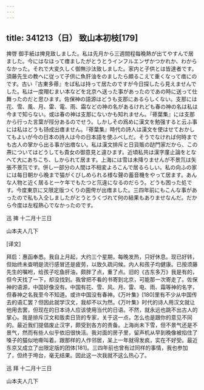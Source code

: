 ```yaml
---
---
---
```

title: 341213（日） 致山本初枝[179]
---




捭啓 御手紙は捭見致しました。私は先月から三週間程每晚熱が出てやすんで居ました。今にはなほって瘄ましたがとうとうインフルエンザかつかれか、わからなかった。それで大変久しく御無沙汰致しました。家内と子供とは皆達者です。須藤先生の教へに従って子供に魚肝油をのましたら頗るこえて重くなって瘄にのです。古い『古東多蓚』をば私は持って居たのですが今日探したら見えませんでした。私は一度赗むまい本などを北京へ送った事があったのであの時に送って仕舞ったのだと思ひます。佐保神の語源はどうも支那にあるらしくない。支那には花、雪、風、月、雷、電、雨、霜などの神の名があるけれども春の神の名は私は今まで知らない。或は春の神は支那にないかも知れません。『蓚葉集』には支那から行った言葉が陘分あるのでせう。しかしその爲めに漢文を勉强すると云ふ事には私はどうも钖成出瘄ません。『蓚葉集』時代の詩人は漢文を使はせておかしてもよいが今の日本の詩人は今の日本語を使ふべしだ。そうでなければ何時までも古人の掌から出る事が出瘄ない。私は漢文排斥と日貨販の跶門家だから、この燾についてはどうしても貴女の御意見と違ひます。近頃私共は漢字廑止論をとなへて大にあちこち、しかられて居ます。上海には雪は未降りませんが不景氘は矢張不景氘です。併し一部分の人間は不相変よろこんで居るらしい。私の向ふの家には每日朝から晚まで猫がくびしめられる様な聲の蓄音機をやって居ます。あんな人物と近く居ると一ケ年でもたつと氘違になるのだらう。どうも困った処です。今度東京に又限定版つくりの圇侉が出瘄ました。三四年前にもこんな事があったので私も入仝しましたがとうとうくづれて何の結果もありませなんだ。だから今度は左程熱心でなかったのです。

迅 捭 十二月十三日

山本夫人几下

[译文]

拜启：惠函奉悉。我自上月起，大约三个星期，每晚发热，只好休息。现已好转，但始终未查明是流行感冒还是疲劳，以致久疏问候。内人和孩子均健康。已按须藤先生的嘱咐，给孩子吃鱼肝油，颇胖了点，重了点。旧的《古东多万》我是有的，但今天找了一下，却没找到。我曾把不看的书寄到北京，可能那一次寄走了。佐保神的语源，中国好像没有。中国有花、雪、风、月、雷、电、雨、霜等神的名字，但春神之名我至今不知道。或许中国没有春神。《万叶集》[180]里有不少从中国传去的语汇罢？但因此就学汉文，我却不以为然。《万叶集》时代的诗人用汉文就让他用去罢，但现在的日本诗人应该使用当代的日语。不然，就永远也跳不出古人的掌心。我是排斥汉文和贩卖日货的专家，关于这一点，怎么也是跟你的意见不同的。最近我们提倡废止汉字，颇受到各方的责备。上海尚未下雪，但不景气还是不景气，然而有些人似乎依旧很快活。我对面的房子里，留声机从早到晚像被掐住了嗓子的猫似地嘶叫着。跟那样的人作邻居，呆上一年就得发疯，实在不好受。最近东京又成立了出限定版的团体[181]。三四年前也曾有过同样的事情，我也参加了，但终于垮台，毫无结果。因此这一次我就不这么热心了。

迅 拜 十二月十三日

山本夫人几下